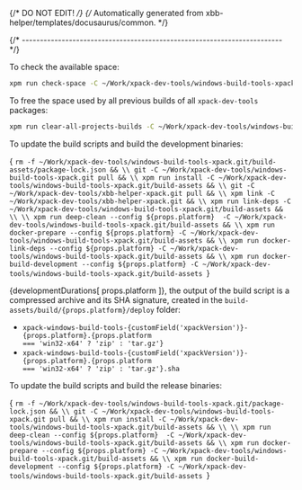 {/* DO NOT EDIT! */}
{/* Automatically generated from xbb-helper/templates/docusaurus/common. */}




{/* ------------------------------------------------------------------------ */}

To check the available space:

```sh
xpm run check-space -C ~/Work/xpack-dev-tools/windows-build-tools-xpack.git/build-assets
```

To free the space used by all previous builds of all `xpack-dev-tools` packages:

```sh
xpm run clear-all-projects-builds -C ~/Work/xpack-dev-tools/windows-build-tools-xpack.git/build-assets
```

To update the build scripts and build the development binaries:

<CodeBlock language="sh"> {
`rm -f ~/Work/xpack-dev-tools/windows-build-tools-xpack.git/build-assets/package-lock.json && \\
git -C ~/Work/xpack-dev-tools/windows-build-tools-xpack.git pull && \\
xpm run install -C ~/Work/xpack-dev-tools/windows-build-tools-xpack.git/build-assets && \\
git -C ~/Work/xpack-dev-tools/xbb-helper-xpack.git pull && \\
xpm link -C ~/Work/xpack-dev-tools/xbb-helper-xpack.git && \\
xpm run link-deps -C ~/Work/xpack-dev-tools/windows-build-tools-xpack.git/build-assets && \\
\\
xpm run deep-clean --config ${props.platform}  -C ~/Work/xpack-dev-tools/windows-build-tools-xpack.git/build-assets && \\
xpm run docker-prepare --config ${props.platform} -C ~/Work/xpack-dev-tools/windows-build-tools-xpack.git/build-assets && \\
xpm run docker-link-deps --config ${props.platform} -C ~/Work/xpack-dev-tools/windows-build-tools-xpack.git/build-assets && \\
xpm run docker-build-development --config ${props.platform} -C ~/Work/xpack-dev-tools/windows-build-tools-xpack.git/build-assets
`} </CodeBlock>

{developmentDurations[ props.platform ]}, the output of the build script is a compressed
archive and its SHA signature, created in
the <code>build-assets/build/{props.platform}/deploy</code> folder:

* <code>xpack-windows-build-tools-{customField('xpackVersion')}-{props.platform}.{props.platform === 'win32-x64' ? 'zip' : 'tar.gz'}</code>
* <code>xpack-windows-build-tools-{customField('xpackVersion')}-{props.platform}.{props.platform === 'win32-x64' ? 'zip' : 'tar.gz'}.sha</code>

To update the build scripts and build the release binaries:

<CodeBlock language="sh"> {
`rm -f ~/Work/xpack-dev-tools/windows-build-tools-xpack.git/package-lock.json && \\
git -C ~/Work/xpack-dev-tools/windows-build-tools-xpack.git pull && \\
xpm run install -C ~/Work/xpack-dev-tools/windows-build-tools-xpack.git/build-assets && \\
\\
xpm run deep-clean --config ${props.platform}  -C ~/Work/xpack-dev-tools/windows-build-tools-xpack.git/build-assets && \\
xpm run docker-prepare --config ${props.platform} -C ~/Work/xpack-dev-tools/windows-build-tools-xpack.git/build-assets && \\
xpm run docker-build-development --config ${props.platform} -C ~/Work/xpack-dev-tools/windows-build-tools-xpack.git/build-assets
`} </CodeBlock>
